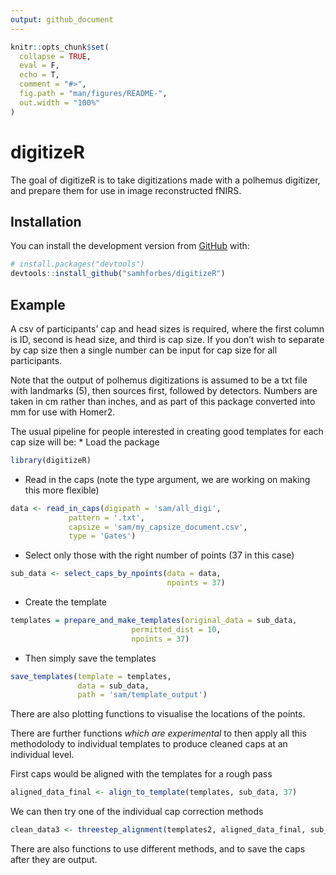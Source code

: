 ```yaml
---
output: github_document
---
```


<!-- README.md is generated from README.Rmd. Please edit that file -->

```r
knitr::opts_chunk$set(
  collapse = TRUE,
  eval = F,
  echo = T,
  comment = "#>",
  fig.path = "man/figures/README-",
  out.width = "100%"
)
```

# digitizeR

<!-- badges: start -->
<!-- badges: end -->

The goal of digitizeR is to take digitizations made with a polhemus digitizer, and prepare them for use in image reconstructed fNIRS.

## Installation

You can install the development version from [GitHub](https://github.com/) with:

``` r
# install.packages("devtools")
devtools::install_github("samhforbes/digitizeR")
```
## Example

A csv of participants' cap and head sizes is required, where the first column is ID, second is head size, and third is cap size. If you don't wish to separate by cap size then a single number can be input for cap size for all participants.

Note that the output of polhemus digitizations is assumed to be a txt file with landmarks (5), then sources first, followed by detectors. Numbers are taken in cm rather than inches, and as part of this package converted into mm for use with Homer2.

The usual pipeline for people interested in creating good templates for each cap size will be:
* Load the package

```r
library(digitizeR)
```

* Read in the caps (note the type argument, we are working on making this more flexible)

```r
data <- read_in_caps(digipath = 'sam/all_digi',
             pattern = '.txt',
             capsize = 'sam/my_capsize_document.csv',
             type = 'Gates')
```

* Select only those with the right number of points (37 in this case)

```r
sub_data <- select_caps_by_npoints(data = data, 
                                   npoints = 37)
```

* Create the template

```r
templates = prepare_and_make_templates(original_data = sub_data,
                           permitted_dist = 10,
                           npoints = 37)
```

* Then simply save the templates

```r
save_templates(template = templates,
               data = sub_data,
               path = 'sam/template_output')
```

There are also plotting functions to visualise the locations of the points.

There are further functions *which are experimental* to then apply all this methodolody to individual templates to produce cleaned caps at an individual level. 

First caps would be aligned with the templates for a rough pass

```r
aligned_data_final <- align_to_template(templates, sub_data, 37)
```

We can then try one of the individual cap correction methods

```r
clean_data3 <- threestep_alignment(templates2, aligned_data_final, sub_data, 37, 12, 10, 7)
```

There are also functions to use different methods, and to save the caps after they are output.
